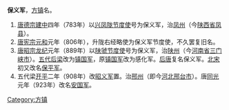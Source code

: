 '''保义军'''，[[方镇|方镇]]名。

# [[唐德宗|唐德宗]][[建中|建中]]四年（783年）以[[兴凤陇节度使|兴凤陇节度使]]号为保义军，治[[凤州|凤州]]（今[[陕西省|陕西省]][[凤县|凤县]]）。
# [[唐宪宗|唐宪宗]][[元和_(唐朝)|元和]]元年（806年），升陇右经略使为保义军节度使，不久罢复旧名。
# [[唐昭宗|唐昭宗]][[龙纪|龙纪]]元年（889年）以[[陕虢节度使|陕虢节度使]]号为保义军，治[[陕州|陕州]]（今[[河南省|河南省]][[三门峡市|三门峡市]]）。[[五代|五代]][[后梁|后梁]]改为[[镇国军|镇国军]]，原[[镇国军|镇国军]]改为感化军。[[后唐|后唐]]复名保义军。[[北宋|北宋]]初又改名[[保平军|保平军]]。
# 五代梁[[開平_(年號)|开平]]二年（908年）改[[昭义军|昭义军]]置。治[[邢州|邢州]]（即今[[河北|河北]][[邢台市|邢台市]]）。唐[[同光|同光]]元年（923年）改名[[安国军|安国军]]。

[[Category:方镇|Category:方镇]]